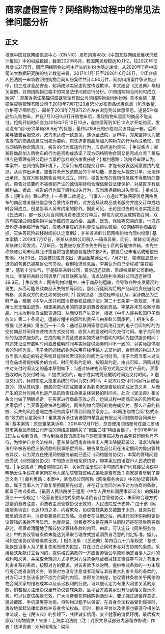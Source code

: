 # 商家虚假宣传？网络购物过程中的常见法律问题分析
## 正文
根据中国互联网络信息中心（CNNIC）发布的第48次《中国互联网络发展状况统计报告》中的权威数据，截至2021年6月，我国网民规模达10.11亿，较2020年12月增长2175万，因而网络购物过程中产生的纠纷也随之递增。从2020年11月中国司法大数据研究院的统计数量来看，2017年1月1日至2020年6月30日，全国各级人民法院一审新收网络购物合同纠纷案件共计4.90万件，网购纠纷案件争议焦点中，约三成涉食品安全，超两成涉卖家虚假宣传或欺诈。本文结合《民法典》与相关案例，对网络购物过程中的常见法律问题进行分析。01网络购物合同何时成立案例1：郑某诉浙江某猫供应链管理有限公司网络购物合同纠纷案| 基本案情：某猫供应链管理有限公司于2018年7月7日23点55分发布商品优惠信息（包含数量、价格等详细信息），郑某于2018年7月8日21点左右浏览到该优惠信息，遂将5件商品加入购物车，并在7月10日0点打开购物车后，发现购物车里面的商品不能支付，抢购开始时间变为2018年7月10日10点，遂继续等到10日10点才开始购买，发现没有“前5分钟单箱39.9元”的优惠，最终以189元的价格购买该商品一箱。后郑某与被告客服交涉，双方未达成一致意见，遂诉至法院，庭审中，郑某坚持认为被告发布的商品信息应当视为要约，原告选定商品后加入购物车的行为构成承诺，双方网络购物合同成立，被告的行为属违约行为，应承担违约责任。| 争议焦点：郑某将商品加入购物车的行为是否构成承诺？双方网络购物合同又是否成立呢？某猫供应链管理有限公司应当承担怎样的法律责任呢？| 裁判思路：法院经审理认为，本案中，在网络购物环境下，买家只有成功提交订单，才能有效表达同意要约的意思，从而作出承诺。被告并未开放该商品的下单功能，原告无从提交订单，无法作出承诺，故双方网络购物合同未成立。同时，被告发布的促销信息属不得撤销的要约。原告对该要约不被撤销产生的诚信期待和合理信赖受法律保护，对被告享有信赖利益。据此，被告的行为属于缔约过失行为，应当承担缔约过失责任。| 相关法条：《民法典》第四百九十一条第二款规定，当事人一方通过互联网等信息网络发布的商品或者服务信息符合要约条件的，对方选择该商品或者服务并提交订单成功时合同成立，但是当事人另有约定的除外。据此可见，无论是过去的司法实践还是《民法典》，都一致认为当网购消费者提交订单后，即视为双方达成购物合同，双方均应接受网络购物平台所载的商品价格、品质、送货、保险等交易约定，一方违反约定拒绝履行合同的，应承担相应的违约责任或损失赔偿。02网络购物商品毁损、灭失等风险转移时间的认定案例2：李某诉某鲜公司网络购物合同纠纷案| 基本案情：2019年7月17日，李某从某鲜公司购入一箱奇异果，同日，某鲜公司通过某快递公司发货。7月18日，包裹被存放至李先生所在小区的智能快件箱。李先生称快递公司未经其允许擅自将包裹放置智能快件箱2天，放置后也未电话或短信告知他。7月20日，包裹被快递员取出，退回至某鲜公司。7月27日，物流信息显示退回的包裹已被某鲜公司签收。看到物流信息后，李某认为自己全程被“蒙在鼓里”，感到十分生气，于是联系某鲜公司，要求退还货款，但却被某鲜公司拒绝。为此，李某将某鲜公司诉至广州互联网法院，请求法院判令某鲜公司退还款项29.8元。| 争议焦点：网络购物过程中，由于商品的运输，会导致各种突发情况的发生，从而可能导致商品灭失毁损等风险，那么究竟网购后的产品风险责任自何时转移，买卖双方的责任如何划分呢？| 裁判思路：法院经审理认为，案涉商品为生鲜产品，根据《中华人民共和国消费者权益保护法》第二十五条第一款规定，不适用七天无理由退货。但该条款适用的前提是消费者收到商品，李某并未签收案涉商品，也未收到收货或取货通知，从而没有产生交付，根据《中华人民共和国电子商务法》第二十条规定，运输过程中的风险和责任应由某鲜公司承担。| 相关法条：根据《民法典》第五百一十二条：通过互联网等信息网络订立的电子合同的标的为交付商品并采用快递物流方式交付的，收货人的签收时间为交付时间。电子合同的标的为提供服务的，生成的电子凭证或者实物凭证中载明的时间为提供服务时间；前述凭证没有载明时间或者载明时间与实际提供服务时间不一致的，以实际提供服务的时间为准。电子合同的标的物为采用在线传输方式交付的，合同标的物进入对方当事人指定的特定系统且能够检索识别的时间为交付时间。电子合同当事人对交付商品或者提供服务的方式、时间另有约定的，按照其约定。由此可知，网购过程中对交付时间认定的基本原则如下：1.通过快递物流等方式现实交付产品的，买家签收时间为交付时间。2.提供服务的，电子或实物凭证载明时间为交付时间。3.虚拟交付的，标的物进入指定系统的时间为交付时间。4.双方对交付时间另行达成合意的，遵从其约定。商品的交付完成直接关系到卖家是否依约完成发货义务，从而产生的交付时间点也是产品风险责任承担主体转移的时间点。此次《民法典》相关条文也做了明确规定，在买家进行商品签收之前，运输过程中商品灭失的风险都由卖家承担；当买家签收快递包裹时，网络购物合同标的物完成交付，那么产品的损毁、灭失的风险也随之由网络卖家转移到网购买家身上。03网络购物合同“格式条款”效力的认定案例3：董某某诉浙江省诸暨市某食品有限公司网络购物合同纠纷案| 基本案情：原告董某某诉称：2015年12月17日，原告使用网络账号在浙江省诸暨市某食品有限公司开设的网络店铺购买了“椒盐口味”特级香榧子，于2016年1月2日左右收到货品，但收到后发现货品实物与网页宣传描述及食品包装印刷称号不符，为维护自身合法权益，董某某向河南省林州市人民法院提起诉讼，请求法院依法判令被告赔偿三倍货款的民事赔偿责任。被告某食品公司在法定期间内提出管辖权异议，认为双方在使用网络服务前就已签订《网络服务协议》，本案的管辖问题应受该《网络服务协议》中的协议管辖条款约束，即本案应由诸暨市人民法院管辖。| 争议焦点：网络购物过程中，买家在注册过程中勾选的用户同意接受协议中明确发生争议在卖家所在地人民法院管辖该格式条款是否有效？卖家是否尽到了提示义务？| 裁判思路：本案中，某食品公司所称《网络服务协议》中的协议管辖条款，属于当事人为了重复使用而预先拟定、并在订立合同时未予对方协商的条款，即属于格式条款。《最高人民法院关于适用〈中华人民共和国民事诉讼法〉的解释》第三十一条规定：“经营者使用格式条款与消费者订立管辖协议，未采取合理方式提请消费者注意，消费者主张管辖协议无效的，人民法院应予支持。” 由于该《网络服务协议》长达19页之多，内容繁杂，协议管辖条款又被置于末页，且夹杂在繁琐的资讯中，消费者极易将其忽略。消费者在注册之后，再进行实体购物时该协议管辖的条款不再显示。也就是说，消费者不论是在用户注册时还是在随后购买商品时，都很难清楚地了解该协议管辖条款的内容。由此，可认定该《网络服务协议》中的协议管辖条款未能达到采取合理方式提请消费者注意的判定标准。据此，可判定该协议管辖条款无效。| 相关法条：《民法典》第四百九十六条规定：格式条款是当事人为了重复使用而预先拟定，并在订立合同时未与对方协商的条款。采用格式条款订立合同的，提供格式条款的一方应当遵循公平原则确定当事人之间的权利和义务，并采取合理的方式提示对方注意免除或者减轻其责任等与对方有重大利害关系的条款，按照对方的要求，对该条款予以说明。提供格式条款的一方未履行提示或者说明义务，致使对方没有注意或者理解与其有重大利害关系的条款的，对方可以主张该条款不成为合同的内容。值得关注的是，协议管辖条款关乎网络购物合同买家的维权成本以及诉讼权利的行使，可以被认定为有重大利害关系的条款，倘若相关注册协议里有协议管辖条款，且平台方或卖家没有尽到相关提示义务，可以认定该条款无效。广大消费者在网络购物活动中，要加强证据留存意识，通过截图、手机录屏等功能，将购物过程予以保留，在自身合法权益受到侵害时，勇敢地拿起法律武器维护自身合法权益。同时，相关平台以及卖家也要遵守相关法律法规，在《民法典》的引领下，共建诚实信用、安全健康的消费环境。最后祝大家双11购物愉快！来源：上海崇明法院（注：对原文导读部分内容稍作修改）作者：钱坤责编：邓珂玮排版：梁萌
